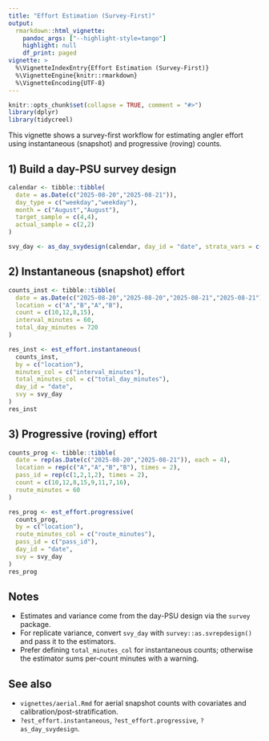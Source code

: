 ```yaml
---
title: "Effort Estimation (Survey-First)"
output:
  rmarkdown::html_vignette:
    pandoc_args: ["--highlight-style=tango"]
    highlight: null
    df_print: paged
vignette: >
  %\VignetteIndexEntry{Effort Estimation (Survey-First)}
  %\VignetteEngine{knitr::rmarkdown}
  %\VignetteEncoding{UTF-8}
---
```


```r
knitr::opts_chunk$set(collapse = TRUE, comment = "#>")
library(dplyr)
library(tidycreel)
```

This vignette shows a survey-first workflow for estimating angler effort using instantaneous (snapshot) and progressive (roving) counts.

## 1) Build a day-PSU survey design

```r
calendar <- tibble::tibble(
  date = as.Date(c("2025-08-20","2025-08-21")),
  day_type = c("weekday","weekday"),
  month = c("August","August"),
  target_sample = c(4,4),
  actual_sample = c(2,2)
)

svy_day <- as_day_svydesign(calendar, day_id = "date", strata_vars = c("day_type","month"))
```

## 2) Instantaneous (snapshot) effort

```r
counts_inst <- tibble::tibble(
  date = as.Date(c("2025-08-20","2025-08-20","2025-08-21","2025-08-21")),
  location = c("A","B","A","B"),
  count = c(10,12,8,15),
  interval_minutes = 60,
  total_day_minutes = 720
)

res_inst <- est_effort.instantaneous(
  counts_inst,
  by = c("location"),
  minutes_col = c("interval_minutes"),
  total_minutes_col = c("total_day_minutes"),
  day_id = "date",
  svy = svy_day
)
res_inst
```

## 3) Progressive (roving) effort

```r
counts_prog <- tibble::tibble(
  date = rep(as.Date(c("2025-08-20","2025-08-21")), each = 4),
  location = rep(c("A","A","B","B"), times = 2),
  pass_id = rep(c(1,2,1,2), times = 2),
  count = c(10,12,8,15,9,11,7,16),
  route_minutes = 60
)

res_prog <- est_effort.progressive(
  counts_prog,
  by = c("location"),
  route_minutes_col = c("route_minutes"),
  pass_id = c("pass_id"),
  day_id = "date",
  svy = svy_day
)
res_prog
```

## Notes

- Estimates and variance come from the day-PSU design via the `survey` package.
- For replicate variance, convert `svy_day` with `survey::as.svrepdesign()` and pass it to the estimators.
- Prefer defining `total_minutes_col` for instantaneous counts; otherwise the estimator sums per-count minutes with a warning.

## See also

- `vignettes/aerial.Rmd` for aerial snapshot counts with covariates and calibration/post-stratification.
- `?est_effort.instantaneous`, `?est_effort.progressive`, `?as_day_svydesign`.
